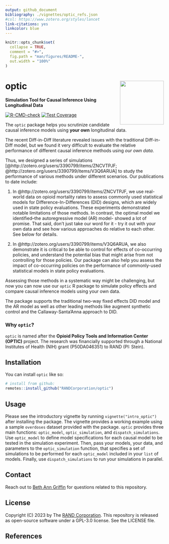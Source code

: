 ```yaml
---
output: github_document
bibliography: ./vignettes/optic_refs.json
#csl: https://www.zotero.org/styles/lancet
link-citations: yes
linkcolor: blue
---
```


<!-- README.md is generated from README.Rmd. Please edit that file -->

```r
knitr::opts_chunk$set(
  collapse = TRUE,
  comment = "#>",
  fig.path = "man/figures/README-",
  out.width = "100%"
)
```

# optic <a href='https://optic-tools.github.io/optic/'><img src='man/figures/optic.png' align="right" height="139"  style="height:139px !important;" /></a>
**Simulation Tool for Causal Inference Using Longitudinal Data**

[![R-CMD-check](https://github.com/RANDCorporation/optic/workflows/R-CMD-check/badge.svg)](https://github.com/RANDCorporation/optic/actions)
[![Test Coverage](https://github.com/RANDCorporation/optic/workflows/test-coverage/badge.svg)](https://github.com/RANDCorporation/optic/actions)

<!-- badges: end
[![codecov](https://codecov.io/gh/RANDCorporation/optic/branch/develop/graph/badge.svg?token=5XYDOFFJMH)](https://codecov.io/gh/RANDCorporation/optic)
-->

The `optic` package helps you scrutinize candidate causal inference models using **your own** longitudinal data.

The recent Diff-in-Diff literature revealed issues with the traditional Diff-in-Diff model, but we found it very difficult to evaluate the relative performance of different causal inference methods using *our own data*. 

Thus, we designed a series of simulations [@http://zotero.org/users/3390799/items/ZNCVTPJF;   @http://zotero.org/users/3390799/items/V3Q6ARUA] to study the performance of various methods under different scenarios. Our publications to date include:

1. In @http://zotero.org/users/3390799/items/ZNCVTPJF, we use real-world data on opioid mortality rates to assess commonly used statistical models for Difference-In-Differences (DID) designs, which are widely used in state policy evaluations. These experiments demonstrated notable limitations of those methods. In contrast, the optimal model we identified--the autoregressive model (AR) model- showed a lot of promise. That said, don't just take our word for it - try it out with your own data and see how various approaches do relative to each other. See below for details.

2. In @http://zotero.org/users/3390799/items/V3Q6ARUA, we also demonstrate it is critical to be able to control for effects of co-occurring policies, and understand the potential bias that might arise from not controlling for those policies. Our package can also help you assess the impact of co-occurring policies on the performance of commonly-used statistical models in state policy evaluations.

Assessing those methods in a systematic way might be challenging, but now you can now use our `optic` R package to simulate policy effects and compare causal inference models using your own data.

The package supports the traditional two-way fixed effects DID model and the AR model as well as other leading methods like augment synthetic control and the Callaway-Santa'Anna approach to DID.

### Why `optic`?

`optic` is named after the **Opioid Policy Tools and Information Center (OPTIC)** project. The research was financially supported through a National Institutes of Health (NIH) grant (P50DA046351) to RAND (PI: Stein). 

## Installation

You can install `optic` like so:

``` r
# install from github:
remotes::install_github("RANDCorporation/optic")
```

## Usage

Please see the introductory vignette by running `vignette("intro_optic")` after installing the package. The vignette provides a working example using a sample `overdoses` dataset provided with the package. `optic` provides three main functions: `optic_model`, `optic_simulation`, and `dispatch_simulations`. Use `optic_model` to define model specifications for each causal model to be tested in the simulation experiment. Then, pass your models, your data, and parameters to the `optic_simulation` function, that specifies a set of simulations to be performed for each `optic_model` included in your `list` of models. Finally, use `dispatch_simulations` to run your simulations in parallel.

## Contact

Reach out to [Beth Ann Griffin](https://www.rand.org/about/people/g/griffin_beth_ann.html) for questions related to this repository.


## License 

Copyright (C) 2023 by The [RAND Corporation](https://www.rand.org). This repository is released as open-source software under a GPL-3.0 license. See the LICENSE file.

## References
